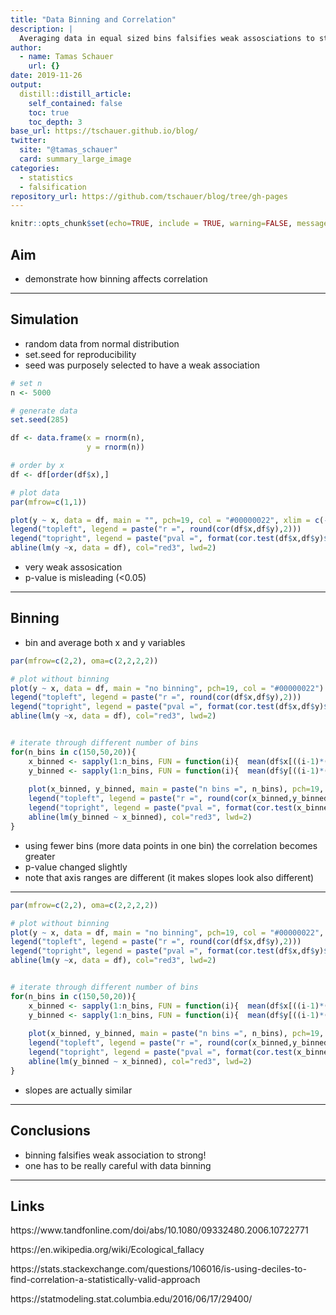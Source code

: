```yaml
---
title: "Data Binning and Correlation"
description: |
  Averaging data in equal sized bins falsifies weak assosciations to strong.
author:
  - name: Tamas Schauer
    url: {}
date: 2019-11-26
output:
  distill::distill_article:
    self_contained: false
    toc: true
    toc_depth: 3
base_url: https://tschauer.github.io/blog/
twitter:
  site: "@tamas_schauer"
  card: summary_large_image
categories:
  - statistics
  - falsification
repository_url: https://github.com/tschauer/blog/tree/gh-pages
---
```




```r
knitr::opts_chunk$set(echo=TRUE, include = TRUE, warning=FALSE, message=FALSE)
```


## Aim

* demonstrate how binning affects correlation 

---

## Simulation

* random data from normal distribution
* set.seed for reproducibility
* seed was purposely selected to have a weak association

```r
# set n
n <- 5000

# generate data
set.seed(285)

df <- data.frame(x = rnorm(n),
                 y = rnorm(n))

# order by x
df <- df[order(df$x),]
```


```r
# plot data
par(mfrow=c(1,1))

plot(y ~ x, data = df, main = "", pch=19, col = "#00000022", xlim = c(-4,4), ylim = c(-4,4))
legend("topleft", legend = paste("r =", round(cor(df$x,df$y),2)))
legend("topright", legend = paste("pval =", format(cor.test(df$x,df$y)$p.value, digits = 2, scientific = T)))
abline(lm(y ~x, data = df), col="red3", lwd=2)
```



* very weak assosication
* p-value is misleading (<0.05)

---

## Binning

* bin and average both x and y variables

```r

par(mfrow=c(2,2), oma=c(2,2,2,2))

# plot without binning
plot(y ~ x, data = df, main = "no binning", pch=19, col = "#00000022")
legend("topleft", legend = paste("r =", round(cor(df$x,df$y),2)))
legend("topright", legend = paste("pval =", format(cor.test(df$x,df$y)$p.value, digits = 2, scientific = T)))
abline(lm(y ~x, data = df), col="red3", lwd=2)


# iterate through different number of bins
for(n_bins in c(150,50,20)){
    x_binned <- sapply(1:n_bins, FUN = function(i){  mean(df$x[((i-1)*(n/n_bins)+1):((i)*(n/n_bins))])})
    y_binned <- sapply(1:n_bins, FUN = function(i){  mean(df$y[((i-1)*(n/n_bins)+1):((i)*(n/n_bins))])})
    
    plot(x_binned, y_binned, main = paste("n bins =", n_bins), pch=19, col = "#00000055")
    legend("topleft", legend = paste("r =", round(cor(x_binned,y_binned),2)))
    legend("topright", legend = paste("pval =", format(cor.test(x_binned,y_binned)$p.value, digits = 2, scientific = T)))
    abline(lm(y_binned ~ x_binned), col="red3", lwd=2)
}

```

* using fewer bins (more data points in one bin) the correlation becomes greater
* p-value changed slightly
* note that axis ranges are different (it makes slopes look also different)

---

```r

par(mfrow=c(2,2), oma=c(2,2,2,2))

# plot without binning
plot(y ~ x, data = df, main = "no binning", pch=19, col = "#00000022", xlim = c(-4,4), ylim = c(-4,4))
legend("topleft", legend = paste("r =", round(cor(df$x,df$y),2)))
legend("topright", legend = paste("pval =", format(cor.test(df$x,df$y)$p.value, digits = 2, scientific = T)))
abline(lm(y ~x, data = df), col="red3", lwd=2)


# iterate through different number of bins
for(n_bins in c(150,50,20)){
    x_binned <- sapply(1:n_bins, FUN = function(i){  mean(df$x[((i-1)*(n/n_bins)+1):((i)*(n/n_bins))])})
    y_binned <- sapply(1:n_bins, FUN = function(i){  mean(df$y[((i-1)*(n/n_bins)+1):((i)*(n/n_bins))])})
    
    plot(x_binned, y_binned, main = paste("n bins =", n_bins), pch=19, col = "#00000055", xlim = c(-4,4), ylim = c(-4,4))
    legend("topleft", legend = paste("r =", round(cor(x_binned,y_binned),2)))
    legend("topright", legend = paste("pval =", format(cor.test(x_binned,y_binned)$p.value, digits = 2, scientific = T)))
    abline(lm(y_binned ~ x_binned), col="red3", lwd=2)
}

```

* slopes are actually similar


---

## Conclusions

* binning falsifies weak association to strong!
* one has to be really careful with data binning


---

## Links

https://www.tandfonline.com/doi/abs/10.1080/09332480.2006.10722771

https://en.wikipedia.org/wiki/Ecological_fallacy

https://stats.stackexchange.com/questions/106016/is-using-deciles-to-find-correlation-a-statistically-valid-approach

https://statmodeling.stat.columbia.edu/2016/06/17/29400/


